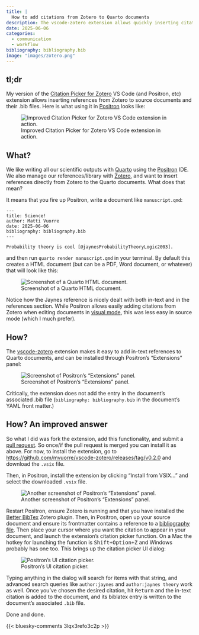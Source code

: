 ```yaml
---
title: |
  How to add citations from Zotero to Quarto documents
description: The vscode-zotero extension allows quickly inserting citation keys from Zotero to your Quarto documents, and updating the associated .bib file with the citation's biblatex entry. Here's how to install and use it.
date: 2025-06-06
categories:
  - communication
  - workflow
bibliography: bibliography.bib
image: "images/zotero.png"
---
```


## tl;dr

My version of the [Citation Picker for Zotero](https://github.com/mvuorre/vscode-zotero/releases/tag/v0.2.0) VS Code (and Positron, etc) extension allows inserting references from Zotero to source documents and their .bib files. Here is what using it in [Positron](https://positron.posit.co/) looks like:

:::{.column-page-right}
![Improved Citation Picker for Zotero VS Code extension in action.](images/extension.gif)
:::

## What?

We like writing all our scientific outputs with [Quarto](https://quarto.org/docs/authoring/front-matter.html) using the [Positron](https://positron.posit.co/) IDE. We also manage our references/library with [Zotero](https://www.zotero.org/), and want to insert references directly from Zotero to the Quarto documents. What does that mean?

It means that you fire up Positron, write a document like `manuscript.qmd`:

````
---
title: Science!
author: Matti Vuorre
date: 2025-06-06
bibliography: bibliography.bib
---

Probability theory is cool [@jaynesProbabilityTheoryLogic2003].
````

and then run `quarto render manuscript.qmd` in your terminal. By default this creates a HTML document (but can be a PDF, Word document, or whatever) that will look like this:

![Screenshot of a Quarto HTML document.](images/shot.png)

Notice how the Jaynes reference is nicely dealt with both in-text and in the references section. While Positron allows easily adding citations from Zotero when editing documents in [visual mode](https://quarto.org/docs/tools/positron/visual-editor.html#zotero-citations), this was less easy in source mode (which I much prefer).

## How?

The [vscode-zotero](https://github.com/mblode/vscode-zotero) extension makes it easy to add in-text references to Quarto documents, and can be installed through Positron's "Extensions" panel:

![Screenshot of Positron's "Extensions" panel.](images/extension.png)

Critically, the extension does not add the entry in the document's associated .bib file (`bibliography: bibliography.bib` in the document's YAML front matter.)

## How? An improved answer

So what I did was fork the extension, add this functionality, and submit a [pull request](https://github.com/mblode/vscode-zotero/pull/38). So once/if the pull request is merged you can install it as above. For now, to install the extension, go to <https://github.com/mvuorre/vscode-zotero/releases/tag/v0.2.0> and download the `.vsix` file.

Then, in Positron, install the extension by clicking "Install from VSIX..." and select the downloaded `.vsix` file.

![Another screenshot of Positron's "Extensions" panel.](images/extension2.png)

Restart Positron, ensure Zotero is running and that you have installed the [Better BibTex](https://retorque.re/zotero-better-bibtex/) Zotero plugin. Then, in Positron, open up your source document and ensure its frontmatter contains a reference to a [bibliography file](https://quarto.org/docs/authoring/citations.html). Then place your cursor where you want the citation to appear in your document, and launch the extension's citation picker function. On a Mac the hotkey for launching the function is <kbd>Shift+Option+Z</kbd> and Windows probably has one too. This brings up the citation picker UI dialog:

![Positron's UI citation picker.](images/jaynes.png)

Typing anything in the dialog will search for items with that string, and advanced search queries like `author:jaynes` and `author:jaynes theory` work as well. Once you've chosen the desired citation, hit <kbd>Return</kbd> and the in-text citation is added to the document, and its biblatex entry is written to the document's associated `.bib` file.

Done and done.

{{< bluesky-comments 3lqx3refo3c2p >}}
